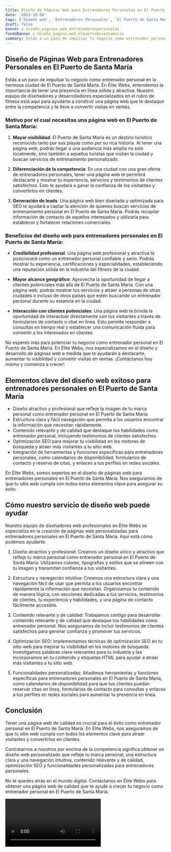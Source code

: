 ```yaml
---
title: Diseño de Páginas Web para Entrenadores Personales en El Puerto de Santa María
date: '2023-10-04'
tags: ['Diseño web', 'Entrenadores Personales', 'El Puerto de Santa María']
draft: false
banner : diseño_paginas_web_entrenadorespersonales
fondoBanner : diseño_pagina_web_elpuertodesantamaría
summary: Estás a un paso de impulsar tu negocio como entrenador personal en la hermosa ciudad de El Puerto de Santa María. En Élite Webs, entendemos la importancia de tener una presencia en línea sólida y atractiva. Nuestro equipo de diseñadores y desarrolladores especializados en el rubro de fitness está aquí para ayudarte a construir una página web que te destaque entre la competencia y te lleve a convertir visitas en ventas.
---
```


## Diseño de Páginas Web para Entrenadores Personales en El Puerto de Santa María

Estás a un paso de impulsar tu negocio como entrenador personal en la hermosa ciudad de El Puerto de Santa María. En Élite Webs, entendemos la importancia de tener una presencia en línea sólida y atractiva. Nuestro equipo de diseñadores y desarrolladores especializados en el rubro de fitness está aquí para ayudarte a construir una página web que te destaque entre la competencia y te lleve a convertir visitas en ventas.

### Motivo por el cual necesitas una página web en El Puerto de Santa María:

1. **Mayor visibilidad**: El Puerto de Santa María es un destino turístico reconocido tanto por sus playas como por su rica historia. Al tener una página web, podrás llegar a una audiencia más amplia no solo localmente, sino también a aquellos turistas que visitan la ciudad y buscan servicios de entrenamiento personalizado.

2. **Diferenciación de la competencia**: En una ciudad con una gran oferta de entrenadores personales, tener una página web te permitirá destacarte y mostrar tu experiencia, servicios y testimonios de clientes satisfechos. Esto te ayudará a ganar la confianza de los visitantes y convertirlos en clientes.

3. **Generación de leads**: Una página web bien diseñada y optimizada para SEO te ayudará a captar la atención de quienes buscan servicios de entrenamiento personal en El Puerto de Santa María. Podrás recopilar información de contacto de aquellos interesados y utilizarla para establecer y fortalecer relaciones comerciales.

### Beneficios del diseño web para entrenadores personales en El Puerto de Santa María:

- **Credibilidad profesional**: Una página web profesional y atractiva te posicionará como un entrenador personal confiable y serio. Podrás mostrar tu experiencia, certificaciones y especialidades, estableciendo una reputación sólida en la industria del fitness de la ciudad.

- **Mayor alcance geográfico**: Aprovecha la oportunidad de llegar a clientes potenciales más allá de El Puerto de Santa María. Con una página web, podrás mostrar tus servicios y atraer a personas de otras ciudades o incluso de otros países que estén buscando un entrenador personal durante su estancia en la ciudad.

- **Interacción con clientes potenciales**: Una página web te brinda la oportunidad de interactuar directamente con tus visitantes a través de formularios de contacto o chat en línea. Esto permite responder a consultas en tiempo real y establecer una comunicación fluida para convertir a los interesados en clientes.

No esperes más para potenciar tu negocio como entrenador personal en El Puerto de Santa María. En Élite Webs, nos especializamos en el diseño y desarrollo de páginas web a medida que te ayudarán a destacarte, aumentar tu visibilidad y convertir visitas en ventas. ¡Contáctanos hoy mismo y comienza a crecer!

<GifSeo />

<Cta />

## Elementos clave del diseño web exitoso para entrenadores personales en El Puerto de Santa María

- Diseño atractivo y profesional que refleje la imagen de tu marca personal como entrenador personal en El Puerto de Santa María.
- Estructura clara y fácil navegación que permita a los usuarios encontrar la información que necesitan rápidamente.
- Contenido relevante y de calidad que destaque tus habilidades como entrenador personal, incluyendo testimonios de clientes satisfechos.
- Optimización SEO para mejorar tu visibilidad en los motores de búsqueda y atraer más visitantes a tu sitio web.
- Integración de herramientas y funciones específicas para entrenadores personales, como calendarios de disponibilidad, formularios de contacto y reserva de citas, y enlaces a tus perfiles en redes sociales.

En Élite Webs, somos expertos en el diseño de páginas web para entrenadores personales en El Puerto de Santa María. Nos aseguramos de que tu sitio web cumpla con todos estos elementos clave para asegurar su éxito.

## Cómo nuestro servicio de diseño web puede ayudar

Nuestro equipo de diseñadores web profesionales en Élite Webs se especializa en la creación de páginas web personalizadas para entrenadores personales en El Puerto de Santa María. Aquí está cómo podemos ayudarte:

1. Diseño atractivo y profesional: Creamos un diseño único y atractivo que refleje tu marca personal como entrenador personal en El Puerto de Santa María. Utilizamos colores, tipografías y estilos que se alineen con tu imagen y transmitan confianza a tus visitantes.

2. Estructura y navegación intuitiva: Creamos una estructura clara y una navegación fácil de usar que permita a los usuarios encontrar rápidamente la información que necesitan. Organizamos tu contenido de manera lógica, con secciones dedicadas a tus servicios, testimonios de clientes, tu experiencia y habilidades, y una página de contacto fácilmente accesible.

3. Contenido relevante y de calidad: Trabajamos contigo para desarrollar contenido relevante y de calidad que destaque tus habilidades como entrenador personal. Nos aseguramos de incluir testimonios de clientes satisfechos para generar confianza y promover tus servicios.

4. Optimización SEO: Implementamos técnicas de optimización SEO en tu sitio web para mejorar tu visibilidad en los motores de búsqueda. Investigamos palabras clave relevantes para tu industria y las incorporamos en tu contenido y etiquetas HTML para ayudar a atraer más visitantes a tu sitio web.

5. Funcionalidades personalizadas: Añadimos herramientas y funciones específicas para entrenadores personales en El Puerto de Santa María, como calendarios de disponibilidad para que tus clientes puedan reservar citas en línea, formularios de contacto para consultas y enlaces a tus perfiles en redes sociales para aumentar tu presencia en línea.

## Conclusión

Tener una página web de calidad es crucial para el éxito como entrenador personal en El Puerto de Santa María. En Élite Webs, nos aseguramos de que tu sitio web cumpla con todos los elementos clave para atraer visitantes y convertirlos en clientes.

Contratarnos a nosotros por encima de la competencia significa obtener un diseño web personalizado que refleje tu marca personal, una estructura clara y una navegación intuitiva, contenido relevante y de calidad, optimización SEO y funcionalidades personalizadas para entrenadores personales.

No te quedes atrás en el mundo digital. Contáctanos en Élite Webs para obtener una página web de calidad que te ayude a crecer tu negocio como entrenador personal en El Puerto de Santa María.

<Video />

<CtaBot job='Entrenadores Personales' city='El Puerto de Santa María'/>

<Gmaps query='El Puerto de Santa María+españa+maps' />